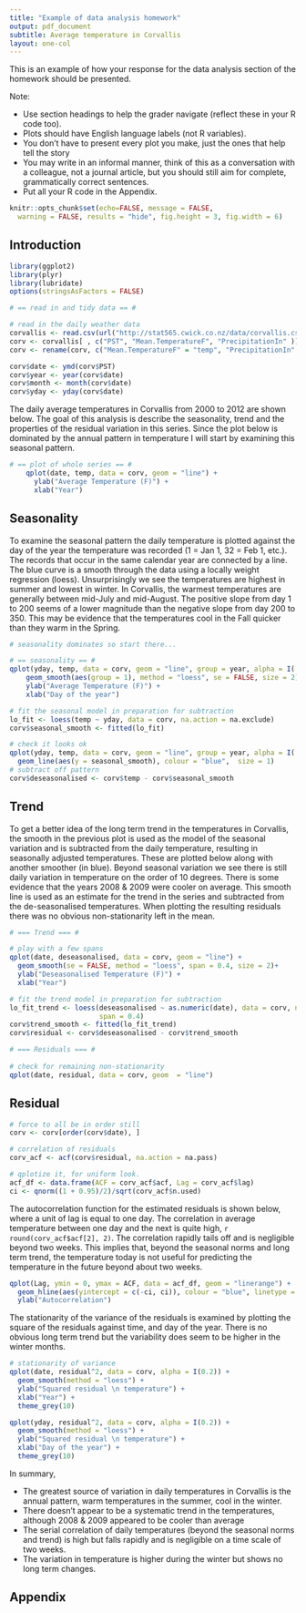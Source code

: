 ---
title: "Example of data analysis homework"
output: pdf_document
subtitle: Average temperature in Corvallis
layout: one-col
---

This is an example of how your response for the data analysis section of the homework should be presented.

Note:

*  Use section headings to help the grader navigate (reflect these in your R code too).
*  Plots should have English language labels (not R variables).
*  You don't have to present every plot you make, just the ones that help tell the story
*  You may write in an informal manner, think of this as a conversation with a colleague, not a journal article, but you should still aim for complete, grammatically correct sentences.
* Put all your R code in the Appendix.

```{r, include=FALSE}
knitr::opts_chunk$set(echo=FALSE, message = FALSE, 
  warning = FALSE, results = "hide", fig.height = 3, fig.width = 6) 
```

## Introduction
```{r}
library(ggplot2)
library(plyr)
library(lubridate)
options(stringsAsFactors = FALSE)

# == read in and tidy data == #

# read in the daily weather data
corvallis <- read.csv(url("http://stat565.cwick.co.nz/data/corvallis.csv"))
corv <- corvallis[ , c("PST", "Mean.TemperatureF", "PrecipitationIn" )]
corv <- rename(corv, c("Mean.TemperatureF" = "temp", "PrecipitationIn" = "precip"))

corv$date <- ymd(corv$PST)
corv$year <- year(corv$date)
corv$month <- month(corv$date)
corv$yday <- yday(corv$date)
```

The daily average temperatures in Corvallis from 2000 to 2012 are shown below.  The goal of this analysis is describe the seasonality, trend and the properties of the residual variation in this series.  Since the plot below is dominated by the annual pattern in temperature I will start by examining this seasonal pattern.

```{r}    
# == plot of whole series == #
    qplot(date, temp, data = corv, geom = "line") +
      ylab("Average Temperature (F)") +
      xlab("Year")
```


## Seasonality
To examine the seasonal pattern the daily temperature is plotted against the day of the year the temperature was recorded (1 = Jan 1, 32 = Feb 1, etc.).  The records that occur in the same calendar year are connected by a line.  The blue curve is a smooth through the data using a locally weight regression (loess).  Unsurprisingly we see the temperatures are highest in summer and lowest in winter.  In Corvallis, the warmest temperatures are generally between mid-July and mid-August.  The positive slope from day 1 to 200 seems of a lower magnitude than the negative slope from day 200 to 350.  This may be evidence that the temperatures cool in the Fall quicker than they warm in the Spring.

```{r}
# seasonality dominates so start there...

# == seasonality == # 
qplot(yday, temp, data = corv, geom = "line", group = year, alpha = I(.3)) +
    geom_smooth(aes(group = 1), method = "loess", se = FALSE, size = 2) +
    ylab("Average Temperature (F)") +
    xlab("Day of the year")
```

```{r, fig.keep='none'}
# fit the seasonal model in preparation for subtraction
lo_fit <- loess(temp ~ yday, data = corv, na.action = na.exclude)
corv$seasonal_smooth <- fitted(lo_fit)

# check it looks ok
qplot(yday, temp, data = corv, geom = "line", group = year, alpha = I(.3)) +
  geom_line(aes(y = seasonal_smooth), colour = "blue",  size = 1)
# subtract off pattern
corv$deseasonalised <- corv$temp - corv$seasonal_smooth
```
## Trend 
To get a better idea of the long term trend in the temperatures in Corvallis, the smooth in the previous plot is used as the model of the seasonal variation and is subtracted from the daily temperature, resulting in seasonally adjusted temperatures.  These are plotted below along with another smoother (in blue).  Beyond seasonal variation we see there is still daily variation in temperature on the order of 10 degrees.  There is some evidence that the years 2008 & 2009 were cooler on average.  This smooth line is used as an estimate for the trend in the series and subtracted from the de-seasonalised temperatures.  When plotting the resulting residuals there was no obvious non-stationarity left in the mean.  
```{r}
# === Trend === #

# play with a few spans
qplot(date, deseasonalised, data = corv, geom = "line") +
  geom_smooth(se = FALSE, method = "loess", span = 0.4, size = 2)+
  ylab("Deseasonalised Temperature (F)") +
  xlab("Year")
```

```{r}
# fit the trend model in preparation for subtraction
lo_fit_trend <- loess(deseasonalised ~ as.numeric(date), data = corv, na.action = na.exclude,
                      span = 0.4)
corv$trend_smooth <- fitted(lo_fit_trend)
corv$residual <- corv$deseasonalised - corv$trend_smooth
```

```{r, fig.keep = "none"}
# === Residuals === #
    
# check for remaining non-stationarity
qplot(date, residual, data = corv, geom  = "line")
```

## Residual
```{r, fig.keep="none"}
# force to all be in order still
corv <- corv[order(corv$date), ]

# correlation of residuals
corv_acf <- acf(corv$residual, na.action = na.pass)

# qplotize it, for uniform look.
acf_df <- data.frame(ACF = corv_acf$acf, Lag = corv_acf$lag)
ci <- qnorm((1 + 0.95)/2)/sqrt(corv_acf$n.used)
```

The autocorrelation function for the estimated residuals is shown below, where a unit of lag is equal to one day.  The correlation in average temperature between one day and the next is quite high, `r round(corv_acf$acf[2], 2)`.  The correlation rapidly tails off and is negligible beyond two weeks.  This implies that, beyond the seasonal norms and long term trend, the temperature today is not useful for predicting the temperature in the future beyond about two weeks.

```{r}
qplot(Lag, ymin = 0, ymax = ACF, data = acf_df, geom = "linerange") +
  geom_hline(aes(yintercept = c(-ci, ci)), colour = "blue", linetype = "dashed") +
  ylab("Autocorrelation")
```

The stationarity of the variance of the residuals is examined by plotting the square of the residuals against time, and day of the year.  There is no obvious long term trend but the variability does seem to be higher in the winter months.

```{r, fig.show="hold", fig.width=3, fig.height = 2}
# stationarity of variance
qplot(date, residual^2, data = corv, alpha = I(0.2)) +
  geom_smooth(method = "loess") +
  ylab("Squared residual \n temperature") +
  xlab("Year") +
  theme_grey(10)

qplot(yday, residual^2, data = corv, alpha = I(0.2)) +
  geom_smooth(method = "loess") +
  ylab("Squared residual \n temperature") +
  xlab("Day of the year") +
  theme_grey(10)
```

In summary, 

*  The greatest source of variation in daily temperatures in Corvallis is the annual pattern, warm temperatures in the summer, cool in the winter.
*  There doesn't appear to be a systematic trend in the temperatures, although 2008 & 2009 appeared to be cooler than average
*  The serial correlation of daily temperatures (beyond the seasonal norms and trend) is high but falls rapidly and is negligible on a time scale of two weeks.
*  The variation in temperature is higher during the winter but shows no long term changes.

## Appendix


```{r, all-code, ref.label=knitr::all_labels(), echo=TRUE, eval=FALSE}

```
